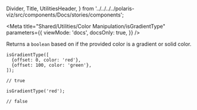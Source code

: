 
  Divider,
  Title,
  UtilitiesHeader,
} from '../../../../polaris-viz/src/components/Docs/stories/components';

<Meta
  title="Shared/Utilities/Color Manipulation/isGradientType"
  parameters={{
    viewMode: 'docs',
    docsOnly: true,
  }}
/>

<UtilitiesHeader />

<Title type="h3">
  <code>isGradientType()</code>
</Title>

<p>
  Returns a <code>boolean</code> based on if the provided color is a gradient or
  solid color.
</p>

```tsx
isGradientType([
  {offset: 0, color: 'red'},
  {offset: 100, color: 'green'},
]);

// true

isGradientType('red');

// false
```
